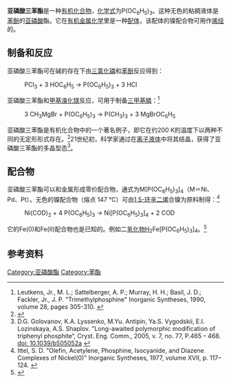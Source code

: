 {{chembox
| Verifiedfields = changed
| Watchedfields = changed
| verifiedrevid = 470616535
| ImageFile_Ref = {{chemboximage|correct|??}}
| ImageFile = P(OPh)3.png
| ImageFile1 = TriphenylPhosphite_3D_BallStick.png
| ImageSize1 = 250px
| IUPACName = Triphenyl phosphite
|Section1={{Chembox Identifiers
| ChemSpiderID_Ref = {{chemspidercite|correct|chemspider}}
| ChemSpiderID = 7259
| InChI = 1/C18H15O3P/c1-4-10-16(11-5-1)19-22(20-17-12-6-2-7-13-17)21-18-14-8-3-9-15-18/h1-15H
| InChIKey = HVLLSGMXQDNUAL-UHFFFAOYAF
| StdInChI_Ref = {{stdinchicite|correct|chemspider}}
| StdInChI = 1S/C18H15O3P/c1-4-10-16(11-5-1)19-22(20-17-12-6-2-7-13-17)21-18-14-8-3-9-15-18/h1-15H
| StdInChIKey_Ref = {{stdinchicite|correct|chemspider}}
| StdInChIKey = HVLLSGMXQDNUAL-UHFFFAOYSA-N
| CASNo_Ref = {{cascite|correct|CAS}}
| CASNo = 101-02-0
| UNII_Ref = {{fdacite|changed|FDA}}
| UNII = 9P45GRD24X
| PubChem = 7540
| SMILES = O(P(Oc1ccccc1)Oc2ccccc2)c3ccccc3
}}
|Section2={{Chembox Properties
| Formula = C<sub>18</sub>H<sub>15</sub>O<sub>3</sub>P
| MolarMass = 310.28 g/mol
| Appearance = 无色液体
| Density = 1.184 g/mL
| MeltingPt = {{convert|22|-|24|C|K}}
| BoilingPt = {{convert|360|C|K}}<ref>"International Chemical Safety Cards" data were obtained from the National Institute for Occupational Safety and Health (US). Retrieved from SciFinder. [2020-07-12]</ref>
| Solubility = 溶解度低
| SolubleOther = 溶于有机溶剂
| MagSus = -183.7·10<sup>−6</sup> cm<sup>3</sup>/mol
 }}
|Section3={{Chembox Hazards
| MainHazards = 可燃
 }}
}}

'''亚磷酸三苯酯'''是一种[[有机化合物|有机化合物]]，[[化学式|化学式]]为P(OC<sub>6</sub>H<sub>5</sub>)<sub>3</sub>。这种无色的粘稠液体是[[苯酚|苯酚]]的[[亚磷酸|亚磷酸]]酯。它在[[有机金属化学|有机金属化学]]里是一种[[配体|配体]]，该配体的镍配合物可用作[[烯烃|烯烃]]{{le|氢氰化反应|hydrocyanation}}的{{le|均相催化剂| Homogeneous catalysis}}。

==制备和反应==
亚磷酸三苯酯可在碱的存在下由[[三氯化磷|三氯化磷]]和[[苯酚|苯酚]]反应得到：
:PCl<sub>3</sub> + 3 HOC<sub>6</sub>H<sub>5</sub> → P(OC<sub>6</sub>H<sub>5</sub>)<sub>3</sub> + 3 HCl

亚磷酸三苯酯和[[甲基溴化镁|甲基溴化镁]]反应，可用于制备[[三甲基膦|三甲基膦]]：<ref>Leutkens, Jr., M. L.; Sattelberger, A. P.; Murray, H. H.; Basil, J. D.; Fackler, Jr., J. P. "Trimethylphosphine" Inorganic Syntheses, 1990, volume 28, pages 305-310. {{ISBN|0-471-52619-3}}</ref>
: 3 CH<sub>3</sub>MgBr + P(OC<sub>6</sub>H<sub>5</sub>)<sub>3</sub> → P(CH<sub>3</sub>)<sub>3</sub> + 3 MgBrOC<sub>6</sub>H<sub>5</sub>

亚磷酸三苯酯是有机化合物中{{le|多态性（物理）|Polyamorphism|多态性}}的一个著名例子，即它在约200 K的温度下以两种不同的无定形形式存在。<ref>{{cite journal|doi=10.1021/jp9530820|title=Supercooled Liquids and Polyamorphism†|year=1996|last1=Ha|first1=Alice|last2=Cohen|first2=Itai|last3=Zhao|first3=Xiaolin|last4=Lee|first4=Michelle|last5=Kivelson|first5=Daniel|journal=The Journal of Physical Chemistry|volume=100|pages=1–4}}</ref>21世纪初，科学家通过在[[离子液体|离子液体]]中将其结晶，获得了亚磷酸三苯酯的多晶型态<ref>D.G. Golovanov, K.A. Lyssenko, M.Yu. Antipin, Ya.S. Vygodskii, E.I. Lozinskaya, A.S. Shaplov. ”Long-awaited polymorphic modification of triphenyl phosphite“, Cryst. Eng. Comm., 2005, v. 7, no. 77, P.465 – 468. [https://dx.doi.org/10.1039/b505052a doi: 10.1039/b505052a] {{Wayback|url=https://dx.doi.org/10.1039/b505052a |date=20200314111934 }}</ref>。

==配合物==
亚磷酸三苯酯可以和金属形成零价配合物，通式为M[P(OC<sub>6</sub>H<sub>5</sub>)<sub>3</sub>]<sub>4</sub>（M＝Ni、Pd、Pt）。无色的镍配合物（熔点 147 °C）可由[[1,5-环辛二烯|1,5-环辛二烯]]合镍为原料制得：<ref>Ittel, S. D. "Olefin, Acetylene, Phosphine, Isocyanide, and Diazene Complexes of Nickel(0)" Inorganic Syntheses, 1977, volume XVII, p. 117–124. {{ISBN|0-07-044327-0}}</ref>
: Ni(COD)<sub>2</sub> + 4 P(OC<sub>6</sub>H<sub>5</sub>)<sub>3</sub> → Ni[P(OC<sub>6</sub>H<sub>5</sub>)<sub>3</sub>]<sub>4</sub> + 2 COD

它的Fe(0)和Fe(II)配合物也是已知的。例如二[[氢化物|氢化物]]H<sub>2</sub>Fe[P(OC<sub>6</sub>H<sub>5</sub>)<sub>3</sub>]<sub>4</sub>。<ref>{{cite journal|doi=10.1021/ja00768a022|title=Stereochemically nonrigid six-coordinate molecules. II. Preparations and reactions of tetrakis(organophosphorus)metal dihydride complexes|year=1972|last1=Gerlach|first1=D. H.|last2=Peet|first2=W. G.|last3=Muetterties|first3=E. L.|journal=Journal of the American Chemical Society|volume=94|pages=4545|issue=13}}</ref>

==参考资料==
{{reflist}}

[[Category:亚磷酸酯|Category:亚磷酸酯]]
[[Category:苯酯|Category:苯酯]]